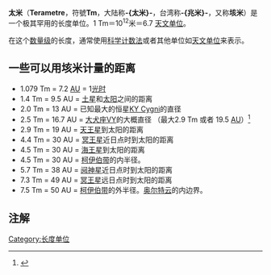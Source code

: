 {{noteTA
|T=zh-hans:太米;zh-hant:兆米
|1=zh-hans:太米;zh-hant:兆米
}}
'''太米'''（'''Terametre'''，符號'''Tm'''，大陆称'''-{太米}-'''，台湾称'''-{兆米}-'''，又称'''垓米'''）是一个极其罕用的长度单位。1 Tm＝10<sup>12</sup>米＝6.7 [[天文单位|天文单位]]。

在这个[[数量级|数量级]]的长度，通常使用[[科学计数法|科学计数法]]或者其他单位如[[天文单位|天文单位]]来表示。

==一些可以用垓米计量的距离==
* 1.079 Tm = 7.2 [[天文单位|AU]] = 1[[光时|光时]]
* 1.4 Tm = 9.5 AU = [[土星|土星]]和[[太阳|太阳]]之间的距离
* 2.0 Tm = 13 AU = 已知最大的恒星[[KY_Cygni|KY Cygni]]的直径
* 2.5 Tm = 16.7 AU = [[大犬座VY|大犬座VY]]的大概直径 （最大2.9 Tm 或者 19.5 [[天文單位|AU]]）<ref>{{cite web |author=Roberta M. Humphreys |title=VY Canis Majoris: The Astrophysical Basis of Its Luminosity |url=http://arxiv.org/pdf/astro-ph/0610433 |pages=3 |quote=radius is 1800 to 2100 R⊙ |date=2006-10-13 |accessdate=2008-11-28 |archive-date=2019-09-12 |archive-url=https://web.archive.org/web/20190912030448/https://arxiv.org/pdf/astro-ph/0610433.pdf |dead-url=no }}</ref>
* 2.9 Tm = 19 AU = [[天王星|天王星]]到太阳的距离
* 4.4 Tm = 30 AU = [[冥王星|冥王星]]近日点时到太阳的距离
* 4.5 Tm = 30 AU = [[海王星|海王星]]到太阳的距离
* 4.5 Tm = 30 AU = [[柯伊伯带|柯伊伯带]]的内半径。
* 5.7 Tm = 38 AU = [[阋神星|阋神星]]近日点时到太阳的距离
* 7.3 Tm = 49 AU = [[冥王星|冥王星]]远日点时到太阳的距离
* 7.5 Tm = 50 AU = [[柯伊伯带|柯伊伯带]]的外半径。[[奥尔特云|奥尔特云]]的内边界。

==注解==
{{Reflist}}
{{长度单位}}
{{Standard-stub}}
[[Category:长度单位|Category:长度单位]]